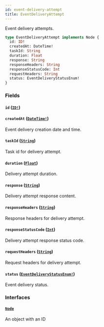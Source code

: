 ```yaml
---
id: event-delivery-attempt
title: EventDeliveryAttempt
---
```


Event delivery attempts.

```graphql
type EventDeliveryAttempt implements Node {
  id: ID!
  createdAt: DateTime!
  taskId: String
  duration: Float
  response: String
  responseHeaders: String
  responseStatusCode: Int
  requestHeaders: String
  status: EventDeliveryStatusEnum!
}
```

### Fields

#### `id` ([`ID!`](../../../developer/api-reference/scalars/id))

#### `createdAt` ([`DateTime!`](../../../developer/api-reference/scalars/date-time))

Event delivery creation date and time.

#### `taskId` ([`String`](../../../developer/api-reference/scalars/string))

Task id for delivery attempt.

#### `duration` ([`Float`](../../../developer/api-reference/scalars/float))

Delivery attempt duration.

#### `response` ([`String`](../../../developer/api-reference/scalars/string))

Delivery attempt response content.

#### `responseHeaders` ([`String`](../../../developer/api-reference/scalars/string))

Response headers for delivery attempt.

#### `responseStatusCode` ([`Int`](../../../developer/api-reference/scalars/int))

Delivery attempt response status code.

#### `requestHeaders` ([`String`](../../../developer/api-reference/scalars/string))

Request headers for delivery attempt.

#### `status` ([`EventDeliveryStatusEnum!`](../../../developer/api-reference/enums/event-delivery-status-enum))

Event delivery status.

### Interfaces

#### [`Node`](../../../developer/api-reference/interfaces/node)

An object with an ID
